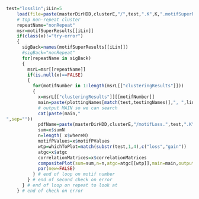 
```r
test="losslin";iLin=5
    load(file=paste(masterDirHDD,clusterE,"/",test,".K",K,".motifSuperResults.RData",sep=""))
    # top non-repeat cluster 
    repeatName="nonRepeat"
    msr=motifSuperResults[[iLin]]
    if(class(x)!="try-error")
    {
      sigBack=names(motifSuperResults[[iLin]])
      #sigBack="nonRepeat"
      for(repeatName in sigBack)
      {
        msrL=msr[[repeatName]]
        if(is.null(x)==FALSE) 
        { 
          for(motifNumber in 1:length(msrL[["clusteringResults"]]))
          {
            x=msrL[["clusteringResults"]][[motifNumber]]
            main=paste(plottingNames[match(test,testingNames)],", ",lineageNames[[test]][iLin],", ",repeatName,", motifNumber = ",motifNumber,sep="")
            # output MAIN so we can search
            cat(paste(main,"
",sep=""))
            pdfName=paste(masterDirHDD,clusterE,"/motifLoss.",test,".K",K,".",lineageNames[[test]][iLin],".",repeatName,".motifNumber.",motifNumber,".composite.pdf",sep="") 
            sum=x$sumN
            n=length( x$whereN)
            motifPValues=x$motifPValues 
            wtp=whichToPlot=match(substr(test,1,4),c("loss","gain"))
            atgc=x$atgc
            correlationMatrices=x$correlationMatrices
            compositePlot(sum=sum,n=n,atgc=atgc[[wtp]],main=main,outputPlot=FALSE,pdfName=NULL,width=diff(range(x$whereN)),totalP=totalP,motifPValues=x$motifPValues,test=test,correlationMatrix=correlationMatrices[[wtp]],xBig=0)
            par(new=FALSE)
          } # end of loop on motif number
        } # end of second check on error
      } # end of loop on repeat to look at
    } # end of check on error
```
  